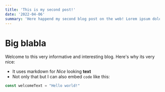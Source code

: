 ```yaml
---
title: 'This is my second post!'
date: '2022-04-06'
summary: 'Here happend my second blog post on the web! Lorem ipsum dolor sit amet consectetur adipisicing elit. Obcaecati dolore odit quos est ex voluptas.'
---
```


# Big blabla

Welcome to this very informative and interesting blog. Here's why its very nice:

- It uses markdown for *Nice* looking **text**
- Not only that but I can also embed `code` like this:

```javascript
const welcomeText = "Hello world!"
```
